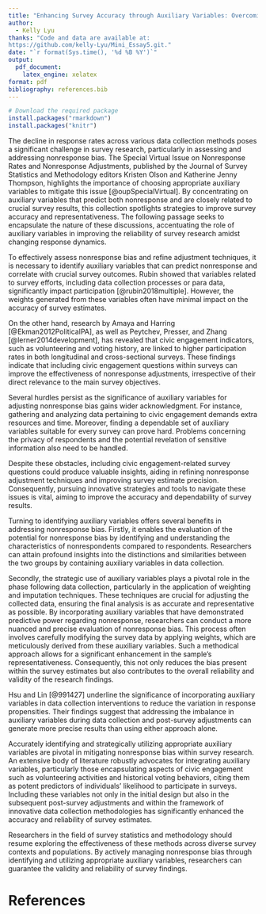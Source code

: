 ```yaml
---
title: "Enhancing Survey Accuracy through Auxiliary Variables: Overcoming Nonresponse Bias"
author: 
  - Kelly Lyu
thanks: "Code and data are available at: 
https://github.com/kelly-Lyu/Mini_Essay5.git."
date: "`r format(Sys.time(), '%d %B %Y')`"
output: 
  pdf_document:
    latex_engine: xelatex
format: pdf
bibliography: references.bib
---
```


```r

# Download the required package
install.packages("rmarkdown")
install.packages("knitr")

```

The decline in response rates across various data collection methods poses a significant challenge in survey research, particularly in assessing and addressing nonresponse bias. The Special Virtual Issue on Nonresponse Rates and Nonresponse Adjustments, published by the Journal of Survey Statistics and Methodology editors Kristen Olson and Katherine Jenny Thompson, highlights the importance of choosing appropriate auxiliary variables to mitigate this issue [@oupSpecialVirtual]. By concentrating on auxiliary variables that predict both nonresponse and are closely related to crucial survey results, this collection spotlights strategies to improve survey accuracy and representativeness. The following passage seeks to encapsulate the nature of these discussions, accentuating the role of auxiliary variables in improving the reliability of survey research amidst changing response dynamics.

To effectively assess nonresponse bias and refine adjustment techniques, it is necessary to identify auxiliary variables that can predict nonresponse and correlate with crucial survey outcomes. Rubin showed that variables related to survey efforts, including data collection processes or para data, significantly impact participation [@rubin2018multiple]. However, the weights generated from these variables often have minimal impact on the accuracy of survey estimates.

On the other hand, research by Amaya and Harring [@Ekman2012PoliticalPA], as well as Peytchev, Presser, and Zhang [@lerner2014development], has revealed that civic engagement indicators, such as volunteering and voting history, are linked to higher participation rates in both longitudinal and cross-sectional surveys. These findings indicate that including civic engagement questions within surveys can improve the effectiveness of nonresponse adjustments, irrespective of their direct relevance to the main survey objectives.

Several hurdles persist as the significance of auxiliary variables for adjusting nonresponse bias gains wider acknowledgment. For instance, gathering and analyzing data pertaining to civic engagement demands extra resources and time. Moreover, finding a dependable set of auxiliary variables suitable for every survey can prove hard. Problems concerning the privacy of respondents and the potential revelation of sensitive information also need to be handled.

Despite these obstacles, including civic engagement-related survey questions could produce valuable insights, aiding in refining nonresponse adjustment techniques and improving survey estimate precision. Consequently, pursuing innovative strategies and tools to navigate these issues is vital, aiming to improve the accuracy and dependability of survey results.

Turning to identifying auxiliary variables offers several benefits in addressing nonresponse bias. Firstly, it enables the evaluation of the potential for nonresponse bias by identifying and understanding the characteristics of nonrespondents compared to respondents. Researchers can attain profound insights into the distinctions and similarities between the two groups by containing auxiliary variables in data collection.

Secondly, the strategic use of auxiliary variables plays a pivotal role in the phase following data collection, particularly in the application of weighting and imputation techniques. These techniques are crucial for adjusting the collected data, ensuring the final analysis is as accurate and representative as possible. By incorporating auxiliary variables that have demonstrated predictive power regarding nonresponse, researchers can conduct a more nuanced and precise evaluation of nonresponse bias. This process often involves carefully modifying the survey data by applying weights, which are meticulously derived from these auxiliary variables. Such a methodical approach allows for a significant enhancement in the sample's representativeness. Consequently, this not only reduces the bias present within the survey estimates but also contributes to the overall reliability and validity of the research findings.

Hsu and Lin [@991427] underline the significance of incorporating auxiliary variables in data collection interventions to reduce the variation in response propensities. Their findings suggest that addressing the imbalance in auxiliary variables during data collection and post-survey adjustments can generate more precise results than using either approach alone.

Accurately identifying and strategically utilizing appropriate auxiliary variables are pivotal in mitigating nonresponse bias within survey research. An extensive body of literature robustly advocates for integrating auxiliary variables, particularly those encapsulating aspects of civic engagement such as volunteering activities and historical voting behaviors, citing them as potent predictors of individuals' likelihood to participate in surveys. Including these variables not only in the initial design but also in the subsequent post-survey adjustments and within the framework of innovative data collection methodologies has significantly enhanced the accuracy and reliability of survey estimates.

Researchers in the field of survey statistics and methodology should resume exploring the effectiveness of these methods across diverse survey contexts and populations. By actively managing nonresponse bias through identifying and utilizing appropriate auxiliary variables, researchers can guarantee the validity and reliability of survey findings.

# References
